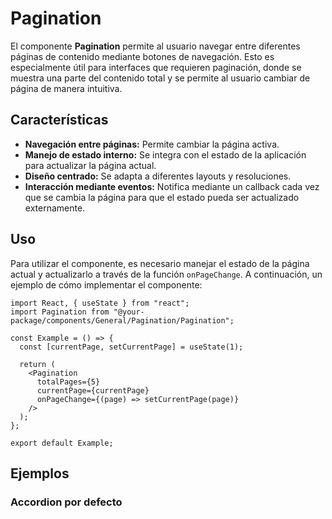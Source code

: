 
<Meta of={PaginationStories} />

# Pagination

El componente **Pagination** permite al usuario navegar entre diferentes páginas de contenido mediante botones de navegación. Esto es especialmente útil para interfaces que requieren paginación, donde se muestra una parte del contenido total y se permite al usuario cambiar de página de manera intuitiva.

## Características

- **Navegación entre páginas:** Permite cambiar la página activa.
- **Manejo de estado interno:** Se integra con el estado de la aplicación para actualizar la página actual.
- **Diseño centrado:** Se adapta a diferentes layouts y resoluciones.
- **Interacción mediante eventos:** Notifica mediante un callback cada vez que se cambia la página para que el estado pueda ser actualizado externamente.

## Uso

Para utilizar el componente, es necesario manejar el estado de la página actual y actualizarlo a través de la función `onPageChange`. A continuación, un ejemplo de cómo implementar el componente:

```tsx
import React, { useState } from "react";
import Pagination from "@your-package/components/General/Pagination/Pagination";

const Example = () => {
  const [currentPage, setCurrentPage] = useState(1);

  return (
    <Pagination
      totalPages={5}
      currentPage={currentPage}
      onPageChange={(page) => setCurrentPage(page)}
    />
  );
};

export default Example;
```

## Ejemplos

### Accordion por defecto

<Story of={PaginationStories.Default} />
